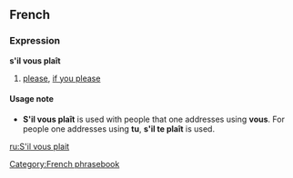 ==French==
===Expression===
'''s'il vous plaît'''

#[[please]], [[if you please]]

====Usage note====
*'''S'il vous plaît''' is used with people that one addresses using '''vous'''.  For people one addresses using '''tu''', '''s'il te plaît''' is used.

[[ru:S'il vous plait]]
[[Category:French phrasebook]]
